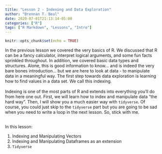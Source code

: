 ```yaml
---
title: "Lesson 2 - Indexing and Data Exploration"
author: "Brennan T. Beal"
date: 2020-07-01T21:13:14-05:00
categories: ["R"]
tags: ["R Markdown", "Lessons", "Intro"]
---
```


```r
knitr::opts_chunk$set(echo = TRUE)
```


In the previous lesson we covered the very basics of R. We discussed that R can be a fancy calculator, interpret logical arguments, and some fun facts sprinkled throughout. In addition, we covered basic data types and structures. Alone, this is good information to know... and is indeed the very bare bones introduction... but we are here to look at data - to manipulate data in a meaningful way. The first step towards data exploration is learning how to find values in a data set. We call this indexing.\
\
Indexing is one of the most parts of R and extends into everything you'll do from here one out. First, we will learn how to index and manipulate data "the hard way". Then, I will show you a much easier way with `tidyverse`. Of course, you could just skip to the `tidyverse` part but you are going to be sad when you need to write a loop in the next lesson. So, stick with me.\

\
In this lesson:

  1. Indexing and Manipulating Vectors
  2. Indexing and Manipulating Dataframes as an extension
  3. `Tidyverse` 
